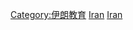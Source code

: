 {{Commonscat|Universities in Iran}}

[[Category:伊朗教育|Category:伊朗教育]]
[[Category:亞洲大專院校|Iran]]
[[Category:各國大學|Iran]]